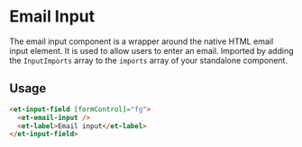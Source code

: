 # Email Input

The email input component is a wrapper around the native HTML email input element. It is used to allow users to enter an email.
Imported by adding the `InputImports` array to the `imports` array of your standalone component.

## Usage

```html
<et-input-field [formControl]="fg">
  <et-email-input />
  <et-label>Email input</et-label>
</et-input-field>
```


<ArgsTable story={PRIMARY_STORY} />

